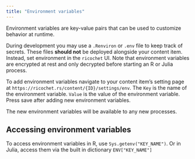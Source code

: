```yaml
---
title: "Environment variables"
---
```


Environment variables are key-value pairs that can be used to customize behavior at runtime.

During development you may use a `.Renviron` or `.env` file to keep track of secrets. These files **should not** be deployed alongside your content item. Instead, set environment in the `ricochet` UI. Note that environment variables are encrypted at rest and only decrypted before starting an R or Julia process.

To add environment variables navigate to your content item's setting page at `https://ricochet.rs/content/{ID}/settings/env`. The `Key` is the name of the environment variable. `Value` is the value of the environment variable. Press save after adding new environment variables.

The new environment variables will be available to any new processes.

## Accessing environment variables

To access environment variables in R, use `Sys.getenv("KEY_NAME")`. Or in Julia, access them via the built in dictionary `ENV["KEY_NAME"]`
